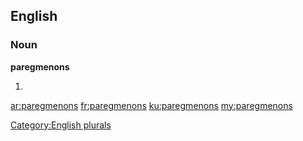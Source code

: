 ==English==

===Noun===
'''paregmenons'''

# {{plural of|paregmenon}}

[[Category:English plurals]]

[[ar:paregmenons]]
[[fr:paregmenons]]
[[ku:paregmenons]]
[[my:paregmenons]]
